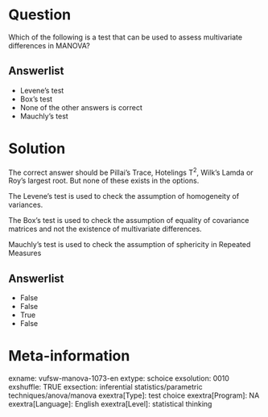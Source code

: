 Question
========
Which of the following is a test that can be used to assess multivariate
differences in MANOVA?

Answerlist
----------
* Levene's test
* Box's test
* None of the other answers is correct
* Mauchly's test

Solution
========





The correct answer should be Pillai's Trace, Hotelings T<sup>2</sup>,
Wilk's Lamda or Roy's largest root. But none of these exists in the
options.  
  
The Levene's test is used to check the assumption of homogeneity of
variances.  
  
The Box's test is used to check the assumption of equality of covariance
matrices and not the existence of multivariate differences.  
  
Mauchly's test is used to check the assumption of sphericity in Repeated
Measures




Answerlist
----------
* False
* False
* True
* False

Meta-information
================
exname: vufsw-manova-1073-en
extype: schoice
exsolution: 0010
exshuffle: TRUE
exsection: inferential statistics/parametric techniques/anova/manova
exextra[Type]: test choice
exextra[Program]: NA
exextra[Language]: English
exextra[Level]: statistical thinking

